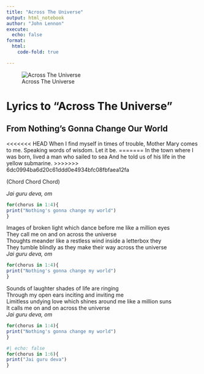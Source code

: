 ```yaml
---
title: "Across The Universe"
output: html_notebook
author: "John Lennon"
execute:
  echo: false
format:
  html:
    code-fold: true

---
```


![Across The Universe](https://townsquare.media/site/295/files/2017/05/Beatles.jpg?w=980&q=75)

# Lyrics to "Across The Universe"

## From Nothing's Gonna Change Our World

<<<<<<< HEAD
When I find myself in times of trouble,
Mother Mary comes to me.
Speaking words of wisdom.
Let it be.
=======
In the town where I was born, lived a man who sailed to sea
And he told us of his life in the yellow submarine.
>>>>>>> 6dc0994ba6d20c61ddd0e4934bfc08fbfaea12fa

(Chord Chord Chord)

*Jai guru deva, om*  

```r
for(chorus in 1:4){
print("Nothing's gonna change my world")
}
```

Images of broken light which dance before me like a million eyes  
They call me on and on across the universe  
Thoughts meander like a restless wind inside a letterbox they  
They tumble blindly as they make their way across the universe  
*Jai guru deva, om*  

```r
for(chorus in 1:4){
print("Nothing's gonna change my world")
}
```

Sounds of laughter shades of life are ringing  
Through my open ears inciting and inviting me  
Limitless undying love which shines around me like a million suns  
It calls me on and on across the universe  
*Jai guru deva, om*  

```r
for(chorus in 1:4){
print("Nothing's gonna change my world")
}
```



```r
#| echo: false
for(chorus in 1:6){
print("Jai guru deva")
}
```


